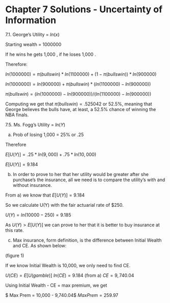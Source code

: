 
# Chapter 7 Solutions - Uncertainty of Information {-}

7.1.  George's Utility = $ln(x)$ 

Starting wealth = 1000000

If he wins he gets 1,000 , if he loses 1,000 .

Therefore:

$ln(1000000) = \pi(bullswin) * ln(1100000) + (1-\pi(bullswin))*ln(900000)$

$ln(1000000)= ln(900000) + \pi(bullswin)*(ln(1100000)-ln(900000))$

$\pi(bullswin) = (ln(1000000) - ln(900000))/ (ln(1100000) - ln(900000))$

Computing we get that $\pi(bullswin) = .525042$ or 52.5%, meaning that George believes the bulls have, at least, a 52.5% chance of winning the NBA finals.

7.5. Ms. Fogg's Utility = $ln(Y)$

a) Prob of losing 1,000  = 25% or .25 

Therefore

$E[U(Y)] = .25*ln(9,000) + .75*ln(10,000)$

$E[U(Y)] = 9.184$

b) In order to prove to her that her utility would be greater after she purchase's the insurance, all we need is to compare the utility's with and without insurance.

From a) we know that $E[U(Y)] = 9.184$

So we calculate U(Y) with the fair actuarial rate of $250.

$U(Y) = ln(10000-250) = 9.185$

As  $U(Y)> E[U(Y)]$ we can prove to her that it is better to buy insurance at this rate.

c) Max insurance, form definition, is the difference between Initial Wealth and CE. As shown below:

(figure 1)

If we know Initial Wealth is 10,000, we only need to find CE.

$U(CE) = E[U(gamble)]$
$ln(CE) = 9.184$ (from a)
$CE = 9,740.04$

Using Initial Wealth - CE = max premium, we get

$ Max Prem = 10,000 - 9,740.04$
$Max Prem = 259.97$


